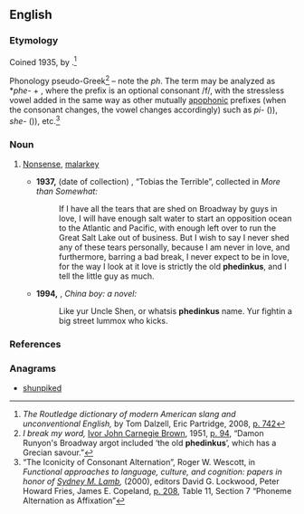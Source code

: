 ==English==
===Etymology===
Coined 1935, by {{w|Damon Runyon}}.<ref>''The Routledge dictionary of modern American slang and unconventional English,'' by Tom Dalzell, Eric Partridge, 2008, [http://books.google.com/books?id=5F-YNZRv-VMC&pg=PA742&dq=phedinkus p. 742]</ref> 

Phonology pseudo-Greek<ref>''I break my word,'' [[w:Ivor Brown|Ivor John Carnegie Brown]], 1951, [http://books.google.com/books?id=CDJKAAAAMAAJ&dq=phedinkus p. 94], “Damon Runyon's Broadway argot included ‘the old '''phedinkus'''’, which has a Grecian savour.”</ref> – note the ''ph''. The term may be analyzed as *''phe-'' + {{term|dinkus||contrivance (slang)|lang=en}}, where the prefix is an optional consonant /f/, with the stressless vowel added in the same way as other mutually [[w:apophony|apophonic]] prefixes (when the consonant changes, the vowel changes accordingly) such as ''pi-'' ({{term|pizazz|lang=en}})), ''she-'' ({{term|shebang|lang=en}})), etc.<ref>“The Iconicity of Consonant Alternation”, Roger W. Wescott, in ''Functional approaches to language, culture, and cognition: papers in honor of [[w:Sydney Lamb|Sydney M. Lamb]],'' (2000), editors David G. Lockwood, Peter Howard Fries, James E. Copeland, [http://books.google.com/books?id=quxDFHwth4oC&pg=PA208&dq=phedinkus p. 208], Table 11, Section 7 “Phoneme Alternation as Affixation”</ref>

===Noun===
{{en-noun|-}}

# {{context|obsolete|rare|nonce}} [[nonsense|Nonsense]], [[malarkey]]
#* '''1937,''' (date of collection) {{w|Damon Runyon}}, “Tobias the Terrible”, collected in ''More than Somewhat:''
#*:If I have all the tears that are shed on Broadway by guys in love, I will have enough salt water to start an opposition ocean to the Atlantic and Pacific, with enough left over to run the Great Salt Lake out of business. But I wish to say I never shed any of these tears personally, because I am never in love, and furthermore, barring a bad break, I never expect to be in love, for the way I look at it love is strictly the old '''phedinkus''', and I tell the little guy as much.
#* '''1994,''' {{w|Gus Lee}}, ''China boy: a novel:''
#*:Like yur Uncle Shen, or whatsis '''phedinkus''' name. Yur fightin a big street lummox who kicks.

===References===
<references/>

===Anagrams===
* [[shunpiked#English|shunpiked]]